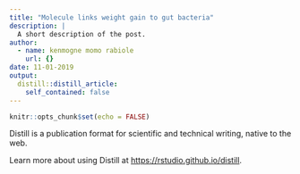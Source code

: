 ```yaml
---
title: "Molecule links weight gain to gut bacteria"
description: |
  A short description of the post.
author:
  - name: kenmogne momo rabiole
    url: {}
date: 11-01-2019
output:
  distill::distill_article:
    self_contained: false
---
```


```r
knitr::opts_chunk$set(echo = FALSE)
```

Distill is a publication format for scientific and technical writing, native to the web.

Learn more about using Distill at <https://rstudio.github.io/distill>.

